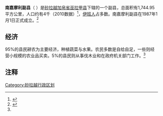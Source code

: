 {{noteTA|G1=melayu}}
{{Infobox Settlement
|name=南嘉摩利副县
|official_name=Daerah Kecil Nanga Merit
|image_blank_emblem = Flag of Sarawak.svg
|blank_emblem_type = 砂拉越
|image_map = 
|mapsize=225px
|subdivision_type=州属
|subdivision_name=[[砂拉越|砂拉越]]
|subdivision_type1=省
|subdivision_name1=[[加帛省|加帛省]]
|subdivision_type2=县
|subdivision_name2=[[巫拉甲县|巫拉甲县]]
|area_total_km2 = 1744.95
|population_total = 3916
|population_density_km2 = auto
|population_as_of = 2010
|blank2_name = 族群
|blank2_info = [[伊班族|伊班人]] (76.0%), [[乌鲁族|乌鲁人]] (19.5%), [[马来人|马来人]] (2.1%), [[华人|华人]] (1.0%)与 其他 (1.4%) 
|seat_type =县城
|seat = [[南嘉摩利|南嘉摩利]]
|parts_type = 地方政府
|parts = [[巫拉甲县议会|巫拉甲县议会]] ''Belaga District Council (MDS)''
|website=
}}

'''南嘉摩利副县'''（''{{lang-en|Nanga Merit Sub-District}} {{lang-ms|Daerah Kecil Nanga Merit}}''）是[[砂拉越|砂拉越]][[加帛省|加帛省]][[巫拉甲县|巫拉甲县]]下辖的一个副县，总面积有1,744.95平方公里，人口约有4千（2010数据）<ref>{{cite web |title=2010年马来西亚地方政府人口分布 |publisher=马来西亚国家统计局 |date=2010年更新 |url=http://www.statistics.gov.my/portal/index.php?option=com_content&view=article&id=1354&Itemid=111&lang=en |accessdate=2012年2月25日 |deadurl=yes |archiveurl=https://web.archive.org/web/20141114002922/http://www.statistics.gov.my/portal/index.php?option=com_content&view=article&id=1354&Itemid=111&lang=en |archivedate=2014年11月14日 }}{{ms}}{{en}}</ref>，[[伊班族|伊班人]]占多数。南嘉摩利副县在1987年1月1日正式成立。<ref name="nangamerit1">{{cite web | title = 南嘉摩利副县 | publisher = Rakan Sarawak Bulletin | date = 2003年2月更新 | url = http://www.emoss.com.my/info/rakansarawak/022003/subdistrict/index.shtml | accessdate = 2012年2月25日 | archive-date = 2006年5月28日 | archive-url = https://web.archive.org/web/20060528071814/http://www.emoss.com.my/info/rakansarawak/022003/subdistrict/index.shtml | dead-url = no }}{{ms}}</ref>

== 经济 ==
95%的县民耕农为主要经济，种植蔬菜与水果。农民多数是自给自足，一些则经营小规模的农业品买卖。5%的县民则从事伐木业和在政府机关部门工作。<ref name="nangamerit1"/>

== 注释 ==
{{reflist}}

{{砂拉越小作品}}
{{砂拉越}}
[[Category:砂拉越行政区划|Category:砂拉越行政区划]]